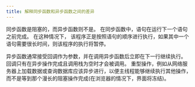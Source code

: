 ```yaml
---
title: 解释同步函数和异步函数之间的差异
---
```


同步函数是阻塞的，而异步函数则不是。 在同步函数中，语句在运行下一个语句之前完成。 在这种情况下， 该程序正是按照语句的顺序进行执行，如果其中一个语句需要很长时间，则该程序的执行将暂停。

异步函数通常接受回调作为参数，并在调用异步函数后立即在下一行继续执行。 回调只有在异步操作完成且调用栈为空时才会被调用。 重型操作，例如从网络服务器上加载数据或查询数据库应该异步进行，以便主线程能够继续执行其他操作，而不是等到那个漫长的阻塞操作完成(在浏览器的情况下，界面将冻结)。

